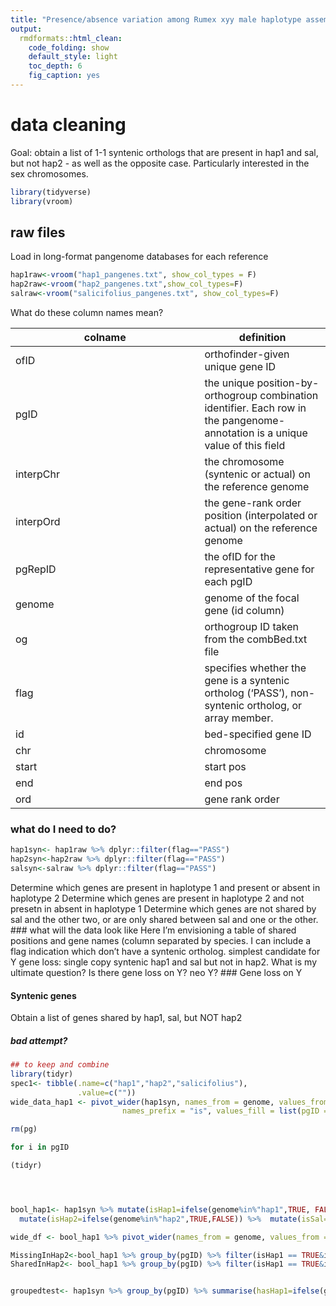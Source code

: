 ```yaml
---
title: "Presence/absence variation among Rumex xyy male haplotype assemblies and Rumex salicifolius"
output:
  rmdformats::html_clean:
    code_folding: show
    default_style: light
    toc_depth: 6
    fig_caption: yes
---
```


# data cleaning
Goal: obtain a list of 1-1 syntenic orthologs that are present in hap1 and sal, but not hap2 - as well as the opposite case. Particularly interested in the sex chromosomes.
```r
library(tidyverse)
library(vroom)
```

## raw files
Load in long-format pangenome databases for each reference
```r
hap1raw<-vroom("hap1_pangenes.txt", show_col_types = F)
hap2raw<-vroom("hap2_pangenes.txt",show_col_types=F)
salraw<-vroom("salicifolius_pangenes.txt", show_col_types=F)
```
What do these column names mean?

colname  |definition
---------|------
ofID | orthofinder-given unique gene ID
pgID | the unique position-by-orthogroup combination identifier. Each row in the pangenome-annotation is a unique value of this field
interpChr |  the chromosome (syntenic or actual) on the reference genome
interpOrd     | the gene-rank order position (interpolated or actual) on the reference genome
pgRepID     | the ofID for the representative gene for each pgID
genome    | genome of the focal gene (id column)
og   | orthogroup ID taken from the combBed.txt file
flag| specifies whether the gene is a syntenic ortholog (‘PASS’), non-syntenic ortholog, or array member.
id| bed-specified gene ID 
chr| chromosome
start| start pos
end | end pos
ord | gene rank order

### what do I need to do?
```r
hap1syn<- hap1raw %>% dplyr::filter(flag=="PASS")
hap2syn<-hap2raw %>% dplyr::filter(flag=="PASS")
salsyn<-salraw %>% dplyr::filter(flag=="PASS")
```
Determine which genes are present in haplotype 1 and present or absent in haplotype 2
Determine which genes are present in haplotype 2 and not presetn in absent in haplotype 1
Determine which genes are not shared by sal and the other two, or are only shared between sal and one or the other. 
### what will the data look like
Here I'm envisioning a table of shared positions and gene names (column separated by species. I can include a flag indication which don't have a syntenic ortholog. 
simplest candidate for Y gene loss: single copy syntenic hap1 and sal but not in hap2.
What is my ultimate question? 
Is there gene loss on Y? neo Y? 
### Gene loss on Y

#### Syntenic genes
Obtain a list of genes shared by hap1, sal, but NOT hap2


##### bad attempt?
```r
## to keep and combine
library(tidyr)
spec1<- tibble(.name=c("hap1","hap2","salicifolius"),
               .value=c(""))
wide_data_hap1 <- pivot_wider(hap1syn, names_from = genome, values_from = pgID, 
                         names_prefix = "is", values_fill = list(pgID = FALSE))

rm(pg)

for i in pgID

(tidyr)




bool_hap1<- hap1syn %>% mutate(isHap1=ifelse(genome%in%"hap1",TRUE, FALSE)) %>%
  mutate(isHap2=ifelse(genome%in%"hap2",TRUE,FALSE)) %>%  mutate(isSal=ifelse(genome%in%"salicifolius",TRUE,FALSE))

wide_df <- bool_hap1 %>% pivot_wider(names_from = genome, values_from = id)

MissingInHap2<-bool_hap1 %>% group_by(pgID) %>% filter(isHap1 == TRUE&isHap2==FALSE)
SharedInHap2<- bool_hap1 %>% group_by(pgID) %>% filter(isHap1 == TRUE&isHap2==TRUE)


groupedtest<- hap1syn %>% group_by(pgID) %>% summarise(hasHap1=ifelse(genome%in%"hap1",TRUE, FALSE)) %>%   summarise(hap1syn,hasHap2=ifelse(genome%in%"hap2",TRUE, FALSE))
```
